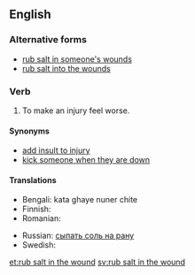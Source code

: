 ==English==

===Alternative forms===
*[[rub salt in someone's wounds]]
*[[rub salt into the wounds]]

===Verb===
{{infl|en|verb|head=to [[rub]] [[salt]] [[in]] [[the]] [[wound]]}}

# {{idiomatic}} To make an injury feel worse.

====Synonyms====
* [[add insult to injury]]
* [[kick someone when they are down]]

====Translations====
{{trans-top|to make an injury feel worse}}
* Bengali: kata ghaye nuner chite
* Finnish: {{t-|fi|vääntää veistä haavassa}}
* Romanian: {{t|ro|a pune sare pe rană}}
{{trans-mid}}
* Russian: [[сыпать соль на рану]]
* Swedish: {{t-|sv|strö salt i såren}}
{{trans-bottom}}

[[et:rub salt in the wound]]
[[sv:rub salt in the wound]]
